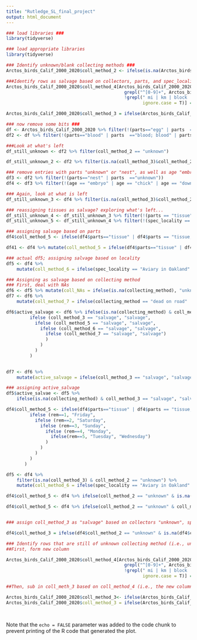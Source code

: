```yaml
---
title: "Rutledge_SL_final_project"
output: html_document
---
```

```r
### load libraries ###
library(tidyverse)
```

```r
### load appropriate libraries
library(tidyverse)
```


```r
### Identify unknown/blank collecting methods ###
Arctos_birds_Calif_2000_2020$coll_method_2 <- ifelse(is.na(Arctos_birds_Calif_2000_2020$collecting_method), "unknown","known")
```


```r
###Identify rows as salvage based on collectors, parts, and spec_locality ###
Arctos_birds_Calif_2000_2020$coll_method_4[Arctos_birds_Calif_2000_2020$coll_method_2 == "unknown" &
                                             grepl("^[0-9]+", Arctos_birds_Calif_2000_2020$spec_locality, ignore.case = T) &
                                             !grepl(" mi | km | block | m | yds ", Arctos_birds_Calif_2000_2020$spec_locality, 
                                                    ignore.case = T)] = "salvage" 

Arctos_birds_Calif_2000_2020$coll_method_3 = ifelse(Arctos_birds_Calif_2000_2020$coll_method_2 == "unknown" & is.na(Arctos_birds_Calif_2000_2020$collectors), "salvage", ifelse(Arctos_birds_Calif_2000_2020$coll_method_2 == "unknown" & Arctos_birds_Calif_2000_2020$parts %in% c(grep("^skull\\w*", Arctos_birds_Calif_2000_2020$parts, value=T)), "salvage", ifelse(Arctos_birds_Calif_2000_2020$coll_method_2 == "unknown" & Arctos_birds_Calif_2000_2020$spec_locality %in% c(grep("highway|hwy", Arctos_birds_Calif_2000_2020$spec_locality, ignore.case = T, value = T)),"salvage", ifelse(Arctos_birds_Calif_2000_2020$coll_method_4 == "salvage", "salvage", 0))))
```

```r
### now remove some bits ###
df <- Arctos_birds_Calif_2000_2020 %>% filter(!(parts=="egg" | parts  =="egg; nest" | parts == "nest; egg" | parts == "media; egg"))
df2 <- df %>% filter(!(parts=="blood" | parts  =="blood; blood" | parts == "blood; blood; blood" | parts == "blood; blood; blood; blood"))
```
```r
###Look at what's left
df_still_unknown <- df2 %>% filter(coll_method_2 == "unknown")
```

```r
df_still_unknown_2 <- df2 %>% filter(is.na(coll_method_3)&coll_method_2 == "unknown")
```


```r
### remove entries with parts "unknown" or "nest", as well as age "embryo" or "chick"
df3 <- df2 %>% filter(!(parts=="nest" | parts  =="unknown"))
df4 <- df3 %>% filter(!(age == "embryo" | age == "chick" | age == "downy chick" | age == "downy chick, completely covered in fuzz, eyes still closed" | age == "naked chick, eyes closed" | age == "downy chick, fuzz on body, eyes not open" | age == "downy chick, pre-fledge" | age == "downy fledgling" | age == "not yet fully fledged, still downy" | age == "skull unossified, downy (only slightly fuzzy on head & backside of the body" | age == "skull unossified, naked & downy (some fuzz on head and backside, eyes still closed)" | age == "skull unossified, transitioning from naked to downy, eyes closed" | age == "skull unossified, downy, eyes closed" | age == "skull unossified, between naked and downy (some fuzz on head and backside, eyes still closed)")) 
```

```r
### Again, look at what is left
df_still_unknown_3 <- df4 %>% filter(is.na(coll_method_3)&coll_method_2 == "unknown")

### reassigning tissues as salvage? exploring what's left...
df_still_unknown_4 <- df_still_unknown_3 %>% filter(!(parts == "tissue" | parts == "tissue; tissue sample" | parts == "wing; tissue"))
df_still_unknown_5 <- df_still_unknown_4 %>% filter(!(spec_locality == "Aviary in Oakland" | spec_locality == "aviary of Monica J. Albe, Oakland" | spec_locality == "San Diego Zoo" | spec_locality == "CAPTIVE, San Diego Zoo [probably]" | spec_locality == "CAPTIVE, San Diego Zoo" | spec_locality == "San Francisco Zoo, San Francisco" | spec_locality == "Zoological Society of San Diego" | spec_locality == "Zoological Society of San Diego, CAPTIVE" | spec_locality == "CAPTIVE Zoological Societ of San Diego" | spec_locality == "CAPTIVE Zoological Society of San Diego" | spec_locality == " San Diego: Sea World CAPTIVE" | spec_locality == "Amador High School, 1155 Santa Rita Rd., Pleasanton" | spec_locality == "Pittsburg High School, Pittsburg" | spec_locality == "no specific locality recorded" | spec_locality == "unknown" | spec_locality == "Life Sciences Building courtyard, University of California campus, Berkeley" | spec_locality == "Natural Resources Building, Mineral" | spec_locality == "Outside Earth and Marine Sciences Building, University of California, Santa Cruz" | spec_locality == "near south door of Valley Life Sciences Building, University of California campus, Berkeley" | spec_locality == "near Protein Design Labs (34801 Campus Drive), near Dumbarton Bridge, Fremont" | spec_locality == "W side of Dwinelle Hall, Univ. Calif. campus, Berkeley" | spec_locality == "in vicinity of breezeway between Birge and LeConte Halls, University of California campus, Berkeley" | spec_locality == "Stadium Rim Way between Centennial Rd. and Galey Rd., University of California campus, Berkeley" | spec_locality == "University of California campus, Berkeley" | spec_locality == "University of California Riverside campus, Riverside" | spec_locality == "north side of Hildebrand Hall, University of California campus, Berkeley" | spec_locality == "east side of Lewis Hall, University of California Berkeley campus" |spec_locality == "Unit 2 Dormitory, between Channing and Haste Streets, Berkeley" | spec_locality == "Strawberry Creek Lodge (1320 Addison Street), Berkeley" | spec_locality == "Davis" | spec_locality == "University of California Botanical Garden, Strawberry Canyon, Berkeley" | spec_locality == "Berkeley" | spec_locality == "Life Sciences Addition, University of California, Berkeley" | spec_locality == "Donner Lab, University of California, Berkeley" | spec_locality == "California Hall, University of California, Berkeley" | spec_locality == "Women's Faculty Club, University of California, Berkeley" | spec_locality == "Linsdale Library, Hastings Natural History Reservation" | spec_locality == "San Rafael, 24 Madrona Street" | spec_locality == "San Diego: Sea World CAPTIVE" | spec_locality == "Edwards AFB" | spec_locality == "classroom at Hastings Natural History Reservation" | spec_locality == "labs at Hastings Natural History Reservation, Carmel Valley" | spec_locality == "Lawrence Livermore National Lab" | spec_locality == "outside the Davis Lab, Hastings Natural History Reservation, Carmel Valley" | spec_locality == "Sacramento" | spec_locality == "El Cerrito" | spec_locality == "Ojai" | spec_locality == "Livermore" | spec_locality == "Inverness" | spec_locality == "Bolinas" | spec_locality == "Oakland" | spec_locality == "Pittsburg" | spec_locality == "Pleasant Valley" | spec_locality == "Bethel Island" | spec_locality == "Woodacre" | spec_locality == "Jamesburg" | spec_locality == "Nicasio" | spec_locality == "La Casa de Maria, 801 Ladera Lane, Santa Barbara" | spec_locality == "Anaheim" | spec_locality == "Pt. Mugu Naval Base, Air National Guard hanger" | spec_locality == "Carmel Valley" | spec_locality == "Hopland Research and Extension Center bunkhouse" | spec_locality == "Wildlife Gallery, Bolinas" | spec_locality == "Alameda Naval Station, Alameda" | spec_locality == "Mills College, Oakland"))
```


```r
### assigning salvage based on parts
df4$coll_method_5 <- ifelse(df4$parts=="tissue" | df4$parts == "tissue; tissue sample" | df4$parts == "wing; tissue", "salvage", "unknown")

df41 <- df4 %>% mutate(coll_method_5 = ifelse(df4$parts=="tissue" | df4$parts == "tissue; tissue sample" | df4$parts == "wing; tissue", "salvage", "unknown"))
```


```r
### actual df5; assigning salvage based on locality
df5 <- df4 %>% 
    mutate(coll_method_6 = ifelse(spec_locality == "Aviary in Oakland" | spec_locality == "aviary of Monica J. Albe, Oakland" | spec_locality == "San Diego Zoo" | spec_locality == "CAPTIVE, San Diego Zoo [probably]" | spec_locality == "CAPTIVE, San Diego Zoo" | spec_locality == "San Francisco Zoo, San Francisco" | spec_locality == "Zoological Society of San Diego" | spec_locality == "Zoological Society of San Diego, CAPTIVE" | spec_locality == "CAPTIVE Zoological Societ of San Diego" | spec_locality == "CAPTIVE Zoological Society of San Diego" | spec_locality == " San Diego: Sea World CAPTIVE" | spec_locality == "Amador High School, 1155 Santa Rita Rd., Pleasanton" | spec_locality == "Pittsburg High School, Pittsburg" | spec_locality == "no specific locality recorded" | spec_locality == "unknown" | spec_locality == "Life Sciences Building courtyard, University of California campus, Berkeley" | spec_locality == "Natural Resources Building, Mineral" | spec_locality == "Outside Earth and Marine Sciences Building, University of California, Santa Cruz" | spec_locality == "near south door of Valley Life Sciences Building, University of California campus, Berkeley" | spec_locality == "near Protein Design Labs (34801 Campus Drive), near Dumbarton Bridge, Fremont" | spec_locality == "W side of Dwinelle Hall, Univ. Calif. campus, Berkeley" | spec_locality == "in vicinity of breezeway between Birge and LeConte Halls, University of California campus, Berkeley" | spec_locality == "Stadium Rim Way between Centennial Rd. and Galey Rd., University of California campus, Berkeley" | spec_locality == "University of California campus, Berkeley" | spec_locality == "University of California Riverside campus, Riverside" | spec_locality == "north side of Hildebrand Hall, University of California campus, Berkeley" | spec_locality == "east side of Lewis Hall, University of California Berkeley campus" |spec_locality == "Unit 2 Dormitory, between Channing and Haste Streets, Berkeley" | spec_locality == "Strawberry Creek Lodge (1320 Addison Street), Berkeley" | spec_locality == "Davis" | spec_locality == "University of California Botanical Garden, Strawberry Canyon, Berkeley" | spec_locality == "Berkeley" | spec_locality == "Life Sciences Addition, University of California, Berkeley" | spec_locality == "Donner Lab, University of California, Berkeley" | spec_locality == "California Hall, University of California, Berkeley" | spec_locality == "Women's Faculty Club, University of California, Berkeley" | spec_locality == "Linsdale Library, Hastings Natural History Reservation" | spec_locality == "San Rafael, 24 Madrona Street" | spec_locality == "San Diego: Sea World CAPTIVE" | spec_locality == "Edwards AFB" | spec_locality == "classroom at Hastings Natural History Reservation" | spec_locality == "labs at Hastings Natural History Reservation, Carmel Valley" | spec_locality == "Lawrence Livermore National Lab" | spec_locality == "outside the Davis Lab, Hastings Natural History Reservation, Carmel Valley" | spec_locality == "Sacramento" | spec_locality == "El Cerrito" | spec_locality == "Ojai" | spec_locality == "Livermore" | spec_locality == "Inverness" | spec_locality == "Bolinas" | spec_locality == "Oakland" | spec_locality == "Pittsburg" | spec_locality == "Pleasant Valley" | spec_locality == "Bethel Island" | spec_locality == "Woodacre" | spec_locality == "Jamesburg" | spec_locality == "Nicasio" | spec_locality == "La Casa de Maria, 801 Ladera Lane, Santa Barbara" | spec_locality == "Anaheim" | spec_locality == "Pt. Mugu Naval Base, Air National Guard hanger" | spec_locality == "Carmel Valley" | spec_locality == "Hopland Research and Extension Center bunkhouse" | spec_locality == "Wildlife Gallery, Bolinas" | spec_locality == "Alameda Naval Station, Alameda" | spec_locality == "Mills College, Oakland", "salvage", 0))
```

```r
### Assigning as salvage based on collecting method
### First, deal with NAs
df6 <- df5 %>% mutate(coll_NAs = ifelse(is.na(collecting_method), "unknown", "known"))
df7 <- df6 %>% 
    mutate(coll_method_7 = ifelse(collecting_method == "dead on road" | collecting_method == "died on barbed wire fence" | collecting_method == "euthanized" | collecting_method == "euthanized while at Wetlands and Wildlife Care Center" | collecting_method == "euthanized while at WWCC" | collecting_method == "found injured and transferred to WWCC where euthanized" | collecting_method == "found injured, transferred to WWCC and euthanized" | collecting_method == "found injured, transferred to WWCC where euthanized" | collecting_method == "found injured, transferred to WWCC, 'wobbly, lies down often', and euthanized on 2019-08-11" | collecting_method == "gift" | collecting_method == "salavage" | collecting_method == "salbage" | collecting_method == "salvage (caught in Tomahawk trap)" | collecting_method == "salvage" | collecting_method == "salvage (mammal trap)" | collecting_method == "salvaged" | collecting_method == "salvage-hit by vehicle", "salvage", ifelse(collecting_method == "feeder trap" | collecting_method == "feeder trap and observational" | collecting_method == "funnel trap" | collecting_method == "mistnet" | collecting_method == "mistnet and observational" | collecting_method == "netted" | collecting_method == "rat trap" | collecting_method == "shot" | collecting_method == "shotgun" | collecting_method == "trap" | collecting_method == "trapped with bow net", "active", ifelse(coll_NAs == "unknown", "unknown", "unknown"))))
```



```r
df6$active_salvage <- df6 %>% ifelse(is.na(collecting_method) & coll_method_3 == "salvage", "salvage", 
         ifelse (coll_method_3 == "salvage", "salvage", 
           ifelse (coll_method_5 == "salvage", "salvage", 
             ifelse (coll_method_6 == "salvage", "salvage", 
               ifelse (coll_method_7 == "salvage", "salvage")
               )
             )
           )
         )
       

df7 <- df6 %>% 
    mutate(active_salvage = ifelse(coll_method_3 == "salvage", "salvage", ifelse(coll_method_5 == "salvage", "salvage", ifelse(coll_method_6 == "salvage", "salvage", ifelse(coll_method_7 == "salvage", "salvage", "active")))))

### assigning active_salvage
df5$active_salvae <- df5 %>% 
    ifelse(is.na(collecting_method) & coll_method_3 == "salvage", "salvage", ifelse(collecting_method == "unknown", "salvage", ifelse(collecting_method == "dead on road" | collecting_method == "died on barbed wire fence" | collecting_method == "euthanized" | collecting_method == "euthanized while at Wetlands and Wildlife Care Center" | collecting_method == "euthanized while at WWCC" | collecting_method == "found injured and transferred to WWCC where euthanized" | collecting_method == "found injured, transferred to WWCC and euthanized" | collecting_method == "found injured, transferred to WWCC where euthanized" | collecting_method == "found injured, transferred to WWCC, 'wobbly, lies down often', and euthanized on 2019-08-11" | collecting_method == "gift" | collecting_method == "salavage" | collecting_method == "salbage" | collecting_method == "salvage (caught in Tomahawk trap)" | collecting_method == "salvage" | collecting_method == "salvage (mammal trap)" | collecting_method == "salvaged" | collecting_method == "salvage-hit by vehicle", "salvage", ifelse(coll_method_3 == "salvage", "salvage", ifelse(coll_method_5 == "salvage", "salvage", ifelse(coll_method_6 == "salvage", "salvage", "active"))))))
```



```r
df4$coll_method_5 <- ifelse(df4$parts=="tissue" | df4$parts == "tissue; tissue sample" | df4$parts == "wing; tissue", "salvage", 
         ifelse (rem==1, "Friday", 
           ifelse (rem==2, "Saturday", 
             ifelse (rem==3, "Sunday", 
               ifelse (rem==4, "Monday", 
                 ifelse(rem==5, "Tuesday", "Wednesday")
               )
             )
           )
         )
       )

df5 <- df4 %>% 
    filter(is.na(coll_method_3) & coll_method_2 == "unknown") %>%
    mutate(coll_method_6 = ifelse(spec_locality == "Aviary in Oakland" | spec_locality == "aviary of Monica J. Albe, Oakland" | spec_locality == "San Diego Zoo" | spec_locality == "CAPTIVE, San Diego Zoo [probably]" | spec_locality == "CAPTIVE, San Diego Zoo" | spec_locality == "San Francisco Zoo, San Francisco" | spec_locality == "Zoological Society of San Diego" | spec_locality == "Zoological Society of San Diego, CAPTIVE" | spec_locality == "CAPTIVE Zoological Societ of San Diego" | spec_locality == "CAPTIVE Zoological Society of San Diego" | spec_locality == " San Diego: Sea World CAPTIVE" | spec_locality == "Amador High School, 1155 Santa Rita Rd., Pleasanton" | spec_locality == "Pittsburg High School, Pittsburg" | spec_locality == "no specific locality recorded" | spec_locality == "unknown" | spec_locality == "Life Sciences Building courtyard, University of California campus, Berkeley" | spec_locality == "Natural Resources Building, Mineral" | spec_locality == "Outside Earth and Marine Sciences Building, University of California, Santa Cruz" | spec_locality == "near south door of Valley Life Sciences Building, University of California campus, Berkeley" | spec_locality == "near Protein Design Labs (34801 Campus Drive), near Dumbarton Bridge, Fremont" | spec_locality == "W side of Dwinelle Hall, Univ. Calif. campus, Berkeley" | spec_locality == "in vicinity of breezeway between Birge and LeConte Halls, University of California campus, Berkeley" | spec_locality == "Stadium Rim Way between Centennial Rd. and Galey Rd., University of California campus, Berkeley" | spec_locality == "University of California campus, Berkeley" | spec_locality == "University of California Riverside campus, Riverside" | spec_locality == "north side of Hildebrand Hall, University of California campus, Berkeley" | spec_locality == "east side of Lewis Hall, University of California Berkeley campus" |spec_locality == "Unit 2 Dormitory, between Channing and Haste Streets, Berkeley" | spec_locality == "Strawberry Creek Lodge (1320 Addison Street), Berkeley" | spec_locality == "Davis" | spec_locality == "University of California Botanical Garden, Strawberry Canyon, Berkeley" | spec_locality == "Berkeley" | spec_locality == "Life Sciences Addition, University of California, Berkeley" | spec_locality == "Donner Lab, University of California, Berkeley" | spec_locality == "California Hall, University of California, Berkeley" | spec_locality == "Women's Faculty Club, University of California, Berkeley" | spec_locality == "Linsdale Library, Hastings Natural History Reservation" | spec_locality == "San Rafael, 24 Madrona Street" | spec_locality == "San Diego: Sea World CAPTIVE" | spec_locality == "Edwards AFB" | spec_locality == "classroom at Hastings Natural History Reservation" | spec_locality == "labs at Hastings Natural History Reservation, Carmel Valley" | spec_locality == "Lawrence Livermore National Lab" | spec_locality == "outside the Davis Lab, Hastings Natural History Reservation, Carmel Valley" | spec_locality == "Sacramento" | spec_locality == "El Cerrito" | spec_locality == "Ojai" | spec_locality == "Livermore" | spec_locality == "Inverness" | spec_locality == "Bolinas" | spec_locality == "Oakland" | spec_locality == "Pittsburg" | spec_locality == "Pleasant Valley" | spec_locality == "Bethel Island" | spec_locality == "Woodacre" | spec_locality == "Jamesburg" | spec_locality == "Nicasio" | spec_locality == "La Casa de Maria, 801 Ladera Lane, Santa Barbara" | spec_locality == "Anaheim" | spec_locality == "Pt. Mugu Naval Base, Air National Guard hanger" | spec_locality == "Carmel Valley" | spec_locality == "Hopland Research and Extension Center bunkhouse" | spec_locality == "Wildlife Gallery, Bolinas" | spec_locality == "Alameda Naval Station, Alameda" | spec_locality == "Mills College, Oakland", "salvage", 0))
```



```r

df4$coll_method_5 <- df4 %>% ifelse(coll_method_2 == "unknown" & is.na(coll_method_3) & parts == "tissue", coll_method_5 == "salvage", ifelse(coll_method_2 == "unknown" & is.na(coll_method_3) & parts == "tissue; tissue sample", coll_method_5 == "salvage", ifelse(coll_method_2 == "unknown" & is.na(coll_method_3) & parts == "wing; tissue", coll_method_5 == "salvage", 0)))

df4$coll_method_5 <- df4 %>% ifelse(coll_method_2 == "unknown" & coll_method_3 == "0" & parts == "tissue", coll_method_5 == "salvage", coll_method_5 =="0")



```







```r
### assign coll_method_3 as "salvage" based on collectors "unknown", spec_locality "unknown" or AFB or Campus/School/Building/Zoo/Aviary/Donation/Dormitory/Windown-sill/Captive

df4$coll_method_3 = ifelse(df4$coll_method_2 == "unknown" & is.na(df4$collectors), "salvage", ifelse(df4$coll_method_2 == "unknown" & df4$parts %in% c(grep("^skull\\w*", df4$parts, value=T)), "salvage", ifelse(df4$coll_method_2 == "unknown" & df4$spec_locality %in% c(grep("highway|hwy", df4$spec_locality, ignore.case = T, value = T)),"salvage", ifelse(df4$coll_method_4 == "salvage", "salvage",ifelse(df4$coll_method_2 == "unknown"& df4$collectors== "unknown", "salvage", ifelse(df4$coll_method_2 == "unknown" & df4$spec_locality == '"no specific locality recorded"|"Edwards AFB"|"Vandenberg Air Force Base"', "salvage", ifelse(df4$coll_method_2 == "unknown" & df4$spec_locality == "aviary", "salvage", 0))))))
```



```r


### Identify rows that are still of unknown collecting method (i.e., unknown and 0 in coll_method_2 and coll_method_3 columns) as salvage based on address
##First, form new column

Arctos_birds_Calif_2000_2020$coll_method_4[Arctos_birds_Calif_2000_2020$coll_method_2 == "unknown" &
                                             grepl("^[0-9]+", Arctos_birds_Calif_2000_2020$spec_locality, ignore.case = T) &
                                             !grepl(" mi | km | block | m | yds ", Arctos_birds_Calif_2000_2020$spec_locality, 
                                                    ignore.case = T)] = "salvage"  

##Then, sub in coll_meth_3 based on coll_method_4 (i.e., the new column)

Arctos_birds_Calif_2000_2020$coll_method_3<- ifelse(Arctos_birds_Calif_2000_2020$coll_method_4 == "salvage" gsub("0", "salvage", Arctos_birds_Calif_2000_2020$coll_method_3)
Arctos_birds_Calif_2000_2020$coll_method_3 = ifelse(Arctos_birds_Calif_2000_2020$coll_method_2 == "unknown" & is.na(Arctos_birds_Calif_2000_2020$collectors), "salvage", ifelse(Arctos_birds_Calif_2000_2020$coll_method_2 == "unknown" & Arctos_birds_Calif_2000_2020$parts %in% c(grep("^skull\\w*", Arctos_birds_Calif_2000_2020$parts, value=T)), "salvage", ifelse(Arctos_birds_Calif_2000_2020$coll_method_2 == "unknown" & Arctos_birds_Calif_2000_2020$spec_locality %in% c(grep("highway|hwy", Arctos_birds_Calif_2000_2020$spec_locality, ignore.case = T, value = T)),"salvage", ifelse(Arctos_birds_Calif_2000_2020$coll_method_4 == "salvage", "salvage", 0))))
                                                    



```


Note that the `echo = FALSE` parameter was added to the code chunk to prevent printing of the R code that generated the plot.
